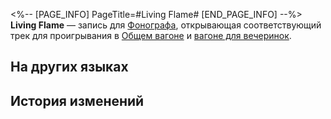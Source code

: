 <%-- [PAGE_INFO]
PageTitle=#Living Flame#
[END_PAGE_INFO] --%>
{{Предмет Инфобокс
|id          = 210386
|Изображение = Предмет Living Flame.png
|Тип         = Запись
|Инвентарь   = Ценные предметы
|Редкость    = 3
|Эффект      = 
|Описание    = Запись, которую можно воспроизвести на фонографе экспресса. Это может быть случайное приобретение или подарок от кого-то другого. Когда играет музыка, всплывают самые разные воспоминания: улыбки, встречи, прикосновения и волнение битвы. Может быть, поэтому, даже несмотря на стремительный прогресс общества, люди всё ещё собирают записи.<br />Текущая запись содержит трек Living Flame.
}}
{{Описание|''Согласно закономерности мир охватывает пламя, а потом оно гаснет. Но если бы не было ни борьбы, ни противостояния, мир бы просто перестал существовать.''}}
'''Living Flame''' — запись для [[Фонограф]]а, открывающая соответствующий трек для проигрывания в [[Общий вагон|Общем вагоне]] и [[Вагон для вечеринок|вагоне для вечеринок]].

==На других языках==
{{На других языках
|en   = ''Living Flame''
|zhs  = 《活火》
|zht  = 〈活火〉
|ja   = 『活火』
|ko   = ≪활화≫
|es   = Fuego vivo
|fr   = ''Living Flame''
|ru   = Living Flame
|th   = "Living Flame"
|vi   = "Ngọn Lửa Sự Sống"
|de   = „Lebende Flamme“
|id   = "Living Flame"
|pt   = "Living Flame"
}}

==История изменений==
{{История изменений|3.5}}